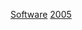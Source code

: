 {{Year by category
| m = 2
| c = 0
| d = 0
| y = 5
| cat = 软件
| in = 
| parent = 2000年代软件
| subcat = 2005年作品
| sortkey = Software
}}

[[Category:2005年计算机科学|Software]]
[[Category:各年软件|2005]]